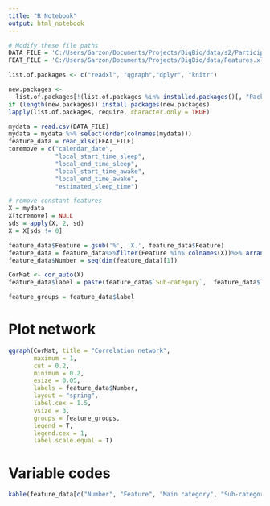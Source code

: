 ```yaml
---
title: "R Notebook"
output: html_notebook
---
```


```r
# Modify these file paths
DATA_FILE = 'C:/Users/Garzon/Documents/Projects/DigBio/data/s2/Participant_1_converted.csv'
FEAT_FILE = 'C:/Users/Garzon/Documents/Projects/DigBio/data/Features.xlsx'
```


```r
list.of.packages <- c("readxl", "qgraph","dplyr", "knitr")

new.packages <-
  list.of.packages[!(list.of.packages %in% installed.packages()[, "Package"])]
if (length(new.packages)) install.packages(new.packages)
lapply(list.of.packages, require, character.only = TRUE)

mydata = read.csv(DATA_FILE)
mydata = mydata %>% select(order(colnames(mydata)))
feature_data = read_xlsx(FEAT_FILE)
toremove = c("calendar_date", 
             "local_start_time_sleep", 
             "local_end_time_sleep", 
             "local_start_time_awake", 
             "local_end_time_awake", 
             "estimated_sleep_time")

# remove constant features
X = mydata
X[toremove] = NULL
sds = apply(X, 2, sd)
X = X[sds != 0]

feature_data$Feature = gsub('%', 'X.', feature_data$Feature)
feature_data = feature_data%>%filter(Feature %in% colnames(X))%>% arrange(Feature)
feature_data$Number = seq(dim(feature_data)[1])

CorMat <- cor_auto(X)
feature_data$label = paste(feature_data$`Sub-category`,  feature_data$`Main category`, sep = '-')

feature_groups = feature_data$label

```

# Plot network

```r
qgraph(CorMat, title = "Correlation network",
       maximum = 1, 
       cut = 0.2, 
       minimum = 0.2, 
       esize = 0.05, 
       labels = feature_data$Number,
       layout = "spring",  
       label.cex = 1.5,
       vsize = 3,
       groups = feature_groups, 
       legend = T, 
       legend.cex = 1,
       label.scale.equal = T)

```

# Variable codes

```r
kable(feature_data[c("Number", "Feature", "Main category", "Sub-category")])
```